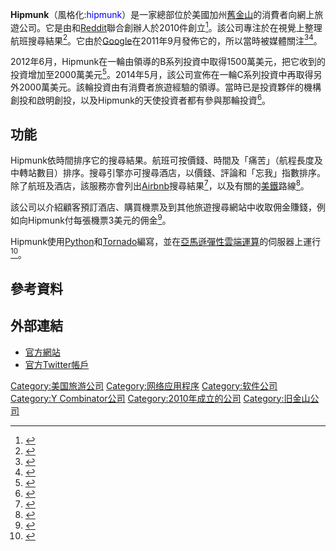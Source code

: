 {{NoteTA|G1=IT}}
{{Infobox company |
  logo   = [[File:Hipmunk_new_logo_2013.png|200px]]|
  name   = Hipmunk |
  type   = [[私人公司|私人]]  |
  foundation     = 2010年 |
  location       = {{USA}}[[加州|加州]][[舊金山|舊金山]]|
  num_employees  = 35+  |
  key_people     = {{le|亞當·戈爾茨坦 (作家)|Adam Goldstein (author)|亞當·戈爾茨坦}}{{small|（[[行政總裁|行政總裁]]）}}<br />{{le|史蒂夫·霍夫曼|Steve Huffman}}{{small|（聯合創辦人）}}|
  industry       = [[軟件|軟件]]、[[旅遊|旅遊]]、[[互聯網|互聯網]]|
  products       = [[軟件|軟件]]|
  homepage       = {{URL|http://www.hipmunk.com/}} |
}}

'''Hipmunk'''（風格化:<span style="color:blue;">hipmunk</span>）是一家總部位於美國加州[[舊金山|舊金山]]的消費者向網上旅遊公司。它是由{{le|亞當·戈爾茨坦 (作家)|Adam Goldstein (author)|亞當·戈爾茨坦}}和[[Reddit|Reddit]]聯合創辦人{{le|史蒂夫·霍夫曼|Steve Huffman}}於2010件創立<ref>{{cite web | url=http://www.crunchbase.com/company/hipmunk | title=Hipmunk CrunchBase Profile | accessdate=2016-01-07 | archive-date=2014-04-09 | archive-url=https://web.archive.org/web/20140409075647/http://www.crunchbase.com/company/hipmunk | dead-url=no }}</ref>。該公司專注於在視覺上整理航班搜尋結果<ref>{{cite web | url=http://www.tnooz.com/2011/07/25/news/hipmunk-dismisses-google-kayak-and-profits-as-launch-anniversary-approaches/ | title=Hipmunk dismisses Google, Kayak and profits as launch anniversary approaches | access-date=2016-01-07 | archive-url=https://web.archive.org/web/20130831153920/http://www.tnooz.com/2011/07/25/news/hipmunk-dismisses-google-kayak-and-profits-as-launch-anniversary-approaches/ | archive-date=2013-08-31 | dead-url=yes }}</ref>。它由於[[Google|Google]]在2011年9月發佈它的{{le|Google Flights|Google Flights|航班搜尋服務}}，所以當時被媒體關注<ref>{{cite news | url=http://pogue.blogs.nytimes.com/2010/09/15/are-you-hip-to-hipmunk/ | title=Are You Hip to Hipmunk? | work=The New York Times | first=David | last=Pogue | date=15 September 2010 | accessdate=2016-01-07 | archive-date=2015-10-23 | archive-url=https://web.archive.org/web/20151023212850/http://pogue.blogs.nytimes.com/2010/09/15/are-you-hip-to-hipmunk/ | dead-url=no }}</ref><ref>{{cite web | url=http://tomhoward.co/why-googles-move-into-flight-search-means-lit | title=Google Flight Search means little for Adioso & Hipmunk | accessdate=2016-01-07 | archive-date=2018-08-29 | archive-url=https://web.archive.org/web/20180829193711/http://tomhoward.co/why-googles-move-into-flight-search-means-lit | dead-url=no }}</ref>。

2012年6月，Hipmunk在一輪由{{le|機構創投|Institutional Venture Partners}}領導的B系列投資中取得1500萬美元，把它收到的投資增加至2000萬美元<ref>{{cite web | url=http://techcrunch.com/2012/06/12/hipmunk-series-b/ | title=Hipmunk Raises $15M Series B, Promises Big Product Improvements | accessdate=2016-01-07 | archive-date=2016-03-04 | archive-url=https://web.archive.org/web/20160304055403/http://techcrunch.com/2012/06/12/hipmunk-series-b/ | dead-url=no }}</ref>。2014年5月，該公司宣佈在一輪C系列投資中再取得另外2000萬美元。該輪投資由有消費者旅遊經驗的{{le|橡樹投資|Oak Investment Partners}}領導。當時已是投資夥伴的機構創投和啟明創投，以及Hipmunk的天使投資者都有參與那輪投資<ref>{{cite web|url=http://inthecapital.streetwise.co/2014/05/31/travel-startup-hipmunk-raises-20m-in-series-c-funding/|title=Travel Startup Hipmunk Raises $20M in Series C Funding - DC Inno|date=31 May 2014|work=DC Inno|accessdate=2016-01-07|archive-date=2019-10-17|archive-url=https://web.archive.org/web/20191017084554/https://www.americaninno.com/dc/2014/05/31/travel-startup-hipmunk-raises-20m-in-series-c-funding/|dead-url=no}}</ref>。

==功能==
Hipmunk依時間排序它的搜尋結果。航班可按價錢、時間及「痛苦」（航程長度及中轉站數目）排序。搜尋引擎亦可搜尋酒店，以價錢、評論和「忘我」指數排序。除了航班及酒店，該服務亦會列出[[Airbnb|Airbnb]]搜尋結果<ref>{{cite web | url=http://techcrunch.com/2011/03/01/hipmunk-hotel-search/ | title=Hipmunk Finds Their Next Tasty Nut: Hotel Search (And It Includes Airbnb!) | accessdate=2016-01-07 | archive-date=2016-02-06 | archive-url=https://web.archive.org/web/20160206143419/http://techcrunch.com/2011/03/01/hipmunk-hotel-search/ | dead-url=no }}</ref>，以及有關的[[美鐵|美鐵]]路線<ref>{{cite web | url=http://www.tnooz.com/2011/09/08/news/amtrak-goes-the-hipmunk-route-with-claims-of-exclusive-deal/ | title=Amtrak goes the Hipmunk route with claims of exclusive deal | access-date=2016-01-07 | archive-url=https://web.archive.org/web/20120904161932/http://www.tnooz.com/2011/09/08/news/amtrak-goes-the-hipmunk-route-with-claims-of-exclusive-deal/ | archive-date=2012-09-04 | dead-url=yes }}</ref>。

該公司以介紹顧客預訂酒店、購買機票及到其他旅遊搜尋網站中收取佣金賺錢，例如{{le|Orbitz|Orbitz}}向Hipmunk付每張機票3美元的佣金<ref>{{cite web | url=http://techcrunch.com/2010/10/06/how-hipmunk-almost-became-bouncepounce-com-and-other-strange-tales/ | title=How Hipmunk Almost Became BouncePounce.com And Other Strange Tales | accessdate=2016-01-07 | archive-date=2016-02-04 | archive-url=https://web.archive.org/web/20160204211344/http://techcrunch.com/2010/10/06/how-hipmunk-almost-became-bouncepounce-com-and-other-strange-tales/ | dead-url=no }}</ref>。

Hipmunk使用[[Python|Python]]和[[Tornado|Tornado]]編寫，並在[[Amazon_EC2|亞馬遜彈性雲端運算]]的伺服器上運行<ref>{{cite web | url=http://www.quora.com/Hipmunk/What-is-Hipmunks-technology-stack?q=hipmunk | title=What is Hipmunk's technology stack?}}</ref>。

==參考資料==
{{reflist}}

==外部連結==
* [http://www.hipmunk.com/ 官方網站]{{Wayback|url=http://www.hipmunk.com/ |date=20160107144932 }}
* [https://twitter.com/thehipmunk 官方Twitter帳戶]{{Wayback|url=https://twitter.com/thehipmunk |date=20151101091928 }}

{{YC companies|state=collapsed}}

[[Category:美国旅游公司|Category:美国旅游公司]]
[[Category:网络应用程序|Category:网络应用程序]]
[[Category:软件公司|Category:软件公司]]
[[Category:Y_Combinator公司|Category:Y Combinator公司]]
[[Category:2010年成立的公司|Category:2010年成立的公司]]
[[Category:旧金山公司|Category:旧金山公司]]